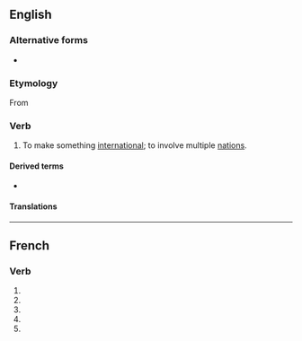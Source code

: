 {{also|internationalisé}}
==English==

===Alternative forms===
* {{l|en|internationalize}}

===Etymology===
From {{suffix|international|ise|lang=en}}

===Verb===
{{en-verb|internationalis}}

# {{lb|en|British spelling}} To make something [[international]]; to involve multiple [[nation]]s.

====Derived terms====
* {{l|en|internationalisation}}

====Translations====
{{trans-see|to make international|internationalize}}

----

==French==

===Verb===
{{fr-verb-form}}

# {{inflection of|internationaliser||1|s|pres|indc|lang=fr}}
# {{inflection of|internationaliser||3|s|pres|indc|lang=fr}}
# {{inflection of|internationaliser||1|s|pres|subj|lang=fr}}
# {{inflection of|internationaliser||1|s|pres|subj|lang=fr}}
# {{inflection of|internationaliser||2|s|impr|lang=fr}}